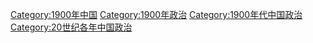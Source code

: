 [[Category:1900年中国|Category:1900年中国]]
[[Category:1900年政治|Category:1900年政治]]
[[Category:1900年代中国政治|Category:1900年代中国政治]]
[[Category:20世纪各年中国政治|Category:20世纪各年中国政治]]